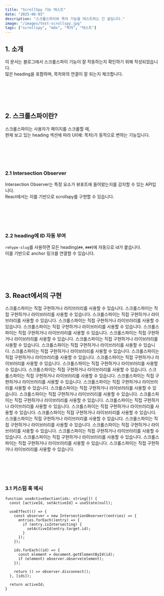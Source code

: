 ```yaml
---
title: "ScrollSpy 기능 테스트"
date: "2025-06-03"
description: "스크롤스파이와 목차 기능을 테스트하는 긴 글입니다."
image: "/images/test-scrollspy.jpg"
tags: ["scrollspy", "mdx", "목차", "테스트"]
---
```


## 1. 소개

이 문서는 블로그에서 스크롤스파이 기능이 잘 작동하는지 확인하기 위해 작성되었습니다.  
많은 heading을 포함하며, 목차와의 연결이 잘 되는지 체크합니다.

<br />
<br />
<br />
<br />

## 2. 스크롤스파이란?

스크롤스파이는 사용자가 페이지를 스크롤할 때,  
현재 보고 있는 heading 섹션에 따라 UI(예: 목차)가 동적으로 변하는 기능입니다.

<br />
<br />
<br />
<br />

### 2.1 Intersection Observer

Intersection Observer는 특정 요소가 뷰포트에 들어왔는지를 감지할 수 있는 API입니다.  
React에서는 이를 기반으로 scrollspy를 구현할 수 있습니다.

<br />
<br />
<br />
<br />

### 2.2 heading에 ID 자동 부여

`rehype-slug`를 사용하면 모든 heading(`##`, `###`)에 자동으로 id가 붙습니다.  
이를 기반으로 anchor 링크를 연결할 수 있습니다.

<br />
<br />
<br />
<br />

## 3. React에서의 구현

스크롤스파이는 직접 구현하거나 라이브러리를 사용할 수 있습니다.
스크롤스파이는 직접 구현하거나 라이브러리를 사용할 수 있습니다.
스크롤스파이는 직접 구현하거나 라이브러리를 사용할 수 있습니다.
스크롤스파이는 직접 구현하거나 라이브러리를 사용할 수 있습니다.
스크롤스파이는 직접 구현하거나 라이브러리를 사용할 수 있습니다.
스크롤스파이는 직접 구현하거나 라이브러리를 사용할 수 있습니다.
스크롤스파이는 직접 구현하거나 라이브러리를 사용할 수 있습니다.
스크롤스파이는 직접 구현하거나 라이브러리를 사용할 수 있습니다.
스크롤스파이는 직접 구현하거나 라이브러리를 사용할 수 있습니다.
스크롤스파이는 직접 구현하거나 라이브러리를 사용할 수 있습니다.
스크롤스파이는 직접 구현하거나 라이브러리를 사용할 수 있습니다.
스크롤스파이는 직접 구현하거나 라이브러리를 사용할 수 있습니다.
스크롤스파이는 직접 구현하거나 라이브러리를 사용할 수 있습니다.
스크롤스파이는 직접 구현하거나 라이브러리를 사용할 수 있습니다.
스크롤스파이는 직접 구현하거나 라이브러리를 사용할 수 있습니다.
스크롤스파이는 직접 구현하거나 라이브러리를 사용할 수 있습니다.
스크롤스파이는 직접 구현하거나 라이브러리를 사용할 수 있습니다.
스크롤스파이는 직접 구현하거나 라이브러리를 사용할 수 있습니다.
스크롤스파이는 직접 구현하거나 라이브러리를 사용할 수 있습니다.
스크롤스파이는 직접 구현하거나 라이브러리를 사용할 수 있습니다.
스크롤스파이는 직접 구현하거나 라이브러리를 사용할 수 있습니다.
스크롤스파이는 직접 구현하거나 라이브러리를 사용할 수 있습니다.
스크롤스파이는 직접 구현하거나 라이브러리를 사용할 수 있습니다.
스크롤스파이는 직접 구현하거나 라이브러리를 사용할 수 있습니다.
스크롤스파이는 직접 구현하거나 라이브러리를 사용할 수 있습니다.
스크롤스파이는 직접 구현하거나 라이브러리를 사용할 수 있습니다.
스크롤스파이는 직접 구현하거나 라이브러리를 사용할 수 있습니다.
스크롤스파이는 직접 구현하거나 라이브러리를 사용할 수 있습니다.
스크롤스파이는 직접 구현하거나 라이브러리를 사용할 수 있습니다.
스크롤스파이는 직접 구현하거나 라이브러리를 사용할 수 있습니다.

<br />
<br />
<br />
<br />

### 3.1 커스텀 훅 예시

```tsx
function useActiveSection(ids: string[]) {
  const [activeId, setActiveId] = useState(null);

  useEffect(() => {
    const observer = new IntersectionObserver((entries) => {
      entries.forEach((entry) => {
        if (entry.isIntersecting) {
          setActiveId(entry.target.id);
        }
      });
    });

    ids.forEach((id) => {
      const element = document.getElementById(id);
      if (element) observer.observe(element);
    });

    return () => observer.disconnect();
  }, [ids]);

  return activeId;
}
```
